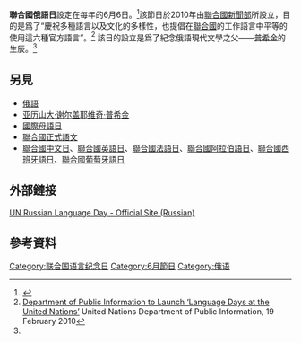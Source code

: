 {{Infobox holiday|holiday_name=聯合國俄語日<br/>{{lang|ru|День русского языка}}|type=international|longtype=|image=|caption=|official_name=|nickname=|observedby=|duration=一天|frequency=每年一次|scheduling=same day each year|date=6日6日|celebrations=|observances=|relatedto=[[國際母語日|國際母語日]]<br/>[[聯合國阿拉伯語日|聯合國阿拉伯語日]] <br/> [[聯合國中文日|聯合國中文日]] <br/> [[聯合國英語日|聯合國英語日]] <br/> [[聯合國法語日|聯合國法語日]] <br/>[[聯合國葡萄牙語日|聯合國葡萄牙語日]] <br/>[[聯合國西班牙語日|聯合國西班牙語日]]}}
'''聯合國俄語日'''設定在每年的6月6日。<ref name="wagner">{{cite news|last=Wagner|first=Ashley|title=Celebrating Russian Language Day|url=http://blog.oxforddictionaries.com/2013/06/russian-language-day/|accessdate=30 December 2013|newspaper=Oxford Dictionaries|date=2013-06-06|archive-date=2013-12-30|archive-url=https://web.archive.org/web/20131230233304/http://blog.oxforddictionaries.com/2013/06/russian-language-day/|dead-url=no}}</ref>該節日於2010年由[[聯合國新聞部|聯合國新聞部]]所設立，目的是爲了“慶祝多種語言以及文化的多樣性，也提倡在[[聯合國|聯合國]]的工作語言中平等的使用這六種官方語言”。<ref>[https://www.un.org/press/en/2010/obv853.doc.htm Department of Public Information to Launch ‘Language Days at the United Nations’] {{Wayback|url=https://www.un.org/press/en/2010/obv853.doc.htm |date=20190320200541 }} United Nations Department of Public Information, 19 February 2010</ref> 該日的設立是爲了紀念俄語現代文學之父——[[亚历山大·谢尔盖耶维奇·普希金|普希金]]的生辰。<ref name="wagner" />

== 另見 ==

* [[俄語|俄語]]
* [[亚历山大·谢尔盖耶维奇·普希金|亚历山大·谢尔盖耶维奇·普希金]]
* [[國際母語日|國際母語日]]
* [[聯合國正式語文|聯合國正式語文]]
* [[聯合國中文日|聯合國中文日]]、[[聯合國英語日|聯合國英語日]]、[[聯合國法語日|聯合國法語日]]、[[聯合國阿拉伯語日|聯合國阿拉伯語日]]、[[聯合國西伯阿語日|聯合國西班牙語日]]、[[聯合國葡萄牙語日|聯合國葡萄牙語日]]

== 外部鏈接 ==
[https://www.un.org/ru/events/russianlanguageday UN Russian Language Day - Official Site (Russian)] {{Wayback|url=https://www.un.org/ru/events/russianlanguageday |date=20200526110902 }}

== 參考資料 ==
<references />

[[Category:联合国语言纪念日|Category:联合国语言纪念日]]
[[Category:6月節日|Category:6月節日]]
[[Category:俄语|Category:俄语]]